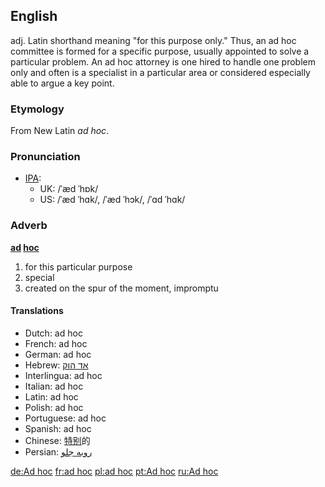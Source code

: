 ==English==
adj. Latin shorthand meaning "for this purpose only." Thus, an ad hoc committee is formed for a specific purpose, usually appointed to solve a particular problem. An ad hoc attorney is one hired to handle one problem only and often is a specialist in a particular area or considered especially able to argue a key point.

===Etymology===
From New Latin ''ad hoc''.

===Pronunciation===
*[[IPA]]:
**UK: /ˈæd ˈhɒk/ 
**US: /ˈæd ˈhɑk/, /ˈæd ˈhɔk/, /ˈɑd ˈhɑk/

===Adverb===
'''[[ad]] [[hoc]]'''
# for this particular purpose
# special
# created on the spur of the moment, impromptu

====Translations====
*Dutch: ad hoc
*French: ad hoc 
*German: ad hoc 
*Hebrew: [[אד הוק]]
*Interlingua: ad hoc 
*Italian: ad hoc
*Latin: ad hoc
*Polish: ad hoc
*Portuguese: ad hoc
*Spanish: ad hoc
*Chinese: [[特别]]的
*Persian: [[روبه جلو]]

[[de:Ad hoc]]
[[fr:ad hoc]]
[[pl:ad hoc]]
[[pt:Ad hoc]]
[[ru:Ad hoc]]